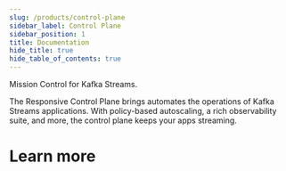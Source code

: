 ```yaml
---
slug: /products/control-plane
sidebar_label: Control Plane
sidebar_position: 1
title: Documentation
hide_title: true
hide_table_of_contents: true
---
```



<div className={'flex flex-col text-center items-center text-4xl font-heading'}>
    Mission Control for Kafka Streams<span className={'text-orange-500'}>.</span>
</div>

The Responsive Control Plane brings automates the operations of Kafka Streams applications. With policy-based autoscaling,
a rich observability suite, and more, the control plane keeps your apps streaming.

# Learn more

<DocCardList />